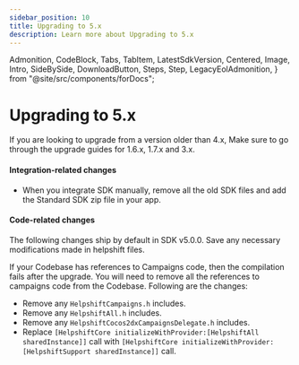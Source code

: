 ```yaml
---
sidebar_position: 10
title: Upgrading to 5.x
description: Learn more about Upgrading to 5.x
---
```


  Admonition,
  CodeBlock,
  Tabs,
  TabItem,
  LatestSdkVersion,
  Centered,
  Image,
  Intro,
  SideBySide,
  DownloadButton,
  Steps,
  Step,
  LegacyEolAdmonition,
} from "@site/src/components/forDocs";

<LegacyEolAdmonition />

# Upgrading to 5.x

<Admonition type="danger" title="Important">

If you are looking to upgrade from a version older than 4.x, Make sure to go through the upgrade guides for 1.6.x, 1.7.x and 3.x.

</Admonition>

#### Integration-related changes

- When you integrate SDK manually, remove all the old SDK files and add the Standard SDK zip file in your app.

#### Code-related changes

<Admonition type="info" title="Note">

The following changes ship by default in SDK v5.0.0. Save any necessary modifications made in helpshift files.

</Admonition>

If your Codebase has references to Campaigns code, then the compilation fails after the upgrade. You will need to remove all the references to campaigns code from the Codebase. Following are the changes:

- Remove any `HelpshiftCampaigns.h` includes.
- Remove any `HelpshiftAll.h` includes.
- Remove any `HelpshiftCocos2dxCampaignsDelegate.h` includes.
- Replace `[HelpshiftCore initializeWithProvider:[HelpshiftAll sharedInstance]]` call with `[HelpshiftCore initializeWithProvider:[HelpshiftSupport sharedInstance]]` call.

